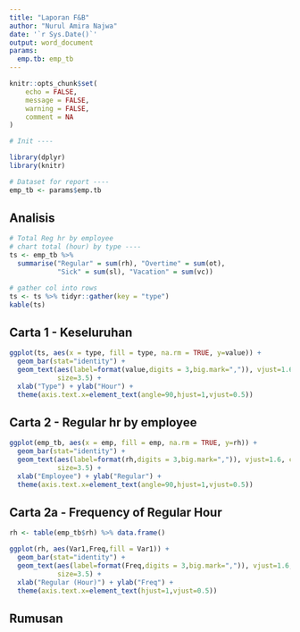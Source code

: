 ---
title: "Laporan F&B"
author: "Nurul Amira Najwa"
date: '`r Sys.Date()`' 
output: word_document
params:
  emp.tb: emp_tb
---

```{r setup, include=FALSE}
knitr::opts_chunk$set(
	echo = FALSE,
	message = FALSE,
	warning = FALSE,
	comment = NA
)

# Init ----

library(dplyr)
library(knitr)

# Dataset for report ----
emp_tb <- params$emp.tb
```

## Analisis

```{r summary}
# Total Reg hr by employee
# chart total (hour) by type ----
ts <- emp_tb %>%
  summarise("Regular" = sum(rh), "Overtime" = sum(ot),
            "Sick" = sum(sl), "Vacation" = sum(vc))

# gather col into rows
ts <- ts %>% tidyr::gather(key = "type")
kable(ts)
```

## Carta 1 - Keseluruhan

```{r carta-1}
ggplot(ts, aes(x = type, fill = type, na.rm = TRUE, y=value)) +
  geom_bar(stat="identity") +
  geom_text(aes(label=format(value,digits = 3,big.mark=",")), vjust=1.6, color="white",
            size=3.5) +
  xlab("Type") + ylab("Hour") +
  theme(axis.text.x=element_text(angle=90,hjust=1,vjust=0.5))
```

## Carta 2 - Regular hr by employee

```{r carta-2}
ggplot(emp_tb, aes(x = emp, fill = emp, na.rm = TRUE, y=rh)) +
  geom_bar(stat="identity") + 
  geom_text(aes(label=format(rh,digits = 3,big.mark=",")), vjust=1.6, color="white",
            size=3.5) +
  xlab("Employee") + ylab("Regular") +
  theme(axis.text.x=element_text(angle=90,hjust=1,vjust=0.5))
```

## Carta 2a - Frequency of Regular Hour

```{r carta-2a}
rh <- table(emp_tb$rh) %>% data.frame()

ggplot(rh, aes(Var1,Freq,fill = Var1)) +
  geom_bar(stat="identity") + 
  geom_text(aes(label=format(Freq,digits = 3,big.mark=",")), vjust=1.6, color="black",
            size=3.5) +
  xlab("Regular (Hour)") + ylab("Freq") +
  theme(axis.text.x=element_text(hjust=1,vjust=0.5))

```


## Rumusan
